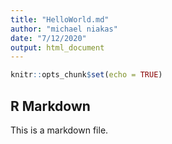 ---
title: "HelloWorld.md"
author: "michael niakas"
date: "7/12/2020"
output: html_document
---

```{r setup, include=FALSE}
knitr::opts_chunk$set(echo = TRUE)
```

## R Markdown


This is a  markdown file. 

